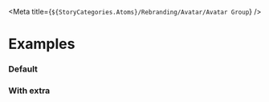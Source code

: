 
<Meta title={`${StoryCategories.Atoms}/Rebranding/Avatar/Avatar Group`} />

<AvatarGroupDocs />

# Examples

### Default

<Canvas>
	<div class='flex justify-center'>
		<p-avatar-group>
			<p-avatar
				size='sm'
				src='https://images.unsplash.com/photo-1594815550232-e615b7a46f25?auto=format&fit=crop&crop=faces&w=150&h=150&q=80'
			></p-avatar>
			<p-avatar
				size='sm'
				src='https://images.unsplash.com/photo-1576014662151-46d23666bc28?auto=format&fit=crop&crop=faces&w=150&h=250&q=80'
			></p-avatar>
			<p-avatar
				size='sm'
				src='https://images.unsplash.com/photo-1580314737657-8456bc907659?auto=format&fit=crop&crop=faces&w=150&h=150&q=80'
			></p-avatar>
		</p-avatar-group>
	</div>
</Canvas>

### With extra

<Canvas>
	<div class='flex justify-center'>
		<p-avatar-group extra={2}>
			<p-avatar
				size='sm'
				src='https://images.unsplash.com/photo-1594815550232-e615b7a46f25?auto=format&fit=crop&crop=faces&w=150&h=150&q=80'
			></p-avatar>
			<p-avatar
				size='sm'
				src='https://images.unsplash.com/photo-1576014662151-46d23666bc28?auto=format&fit=crop&crop=faces&w=150&h=250&q=80'
			></p-avatar>
			<p-avatar
				size='sm'
				src='https://images.unsplash.com/photo-1580314737657-8456bc907659?auto=format&fit=crop&crop=faces&w=150&h=150&q=80'
			></p-avatar>
		</p-avatar-group>
	</div>
</Canvas>
